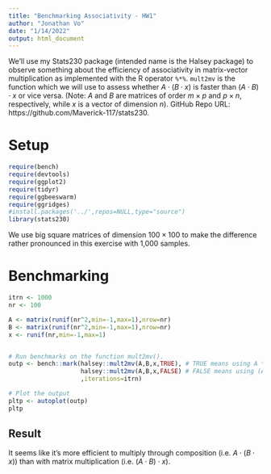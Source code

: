 ```yaml
---
title: "Benchmarking Associativity - HW1"
author: "Jonathan Vo"
date: "1/14/2022"
output: html_document
---
```


We'll use my Stats230 package (intended name is the Halsey package) to observe something about the efficiency of associativity in matrix-vector multiplication as implemented with the R operator `%*%`. `mult2mv` is the function which we will use to assess whether $A\cdot(B\cdot x)$ is faster than $(A\cdot B)\cdot x$ or vice versa. (Note: $A$ and $B$ are matrices of order $m\times p$ and $p\times n$, respectively, while $x$ is a vector of dimension $n$). GitHub Repo URL: https://github.com/Maverick-117/stats230.

# Setup

```r
require(bench)
require(devtools)
require(ggplot2)
require(tidyr)
require(ggbeeswarm)
require(ggridges)
#install.packages('../',repos=NULL,type="source")
library(stats230)
```
We use big square matrices of dimension $100\times 100$ to make the difference rather pronounced in this exercise with 1,000 samples.

# Benchmarking

```r
itrn <- 1000
nr <- 100

A <- matrix(runif(nr^2,min=-1,max=1),nrow=nr)
B <- matrix(runif(nr^2,min=-1,max=1),nrow=nr)
x <- runif(nr,min=-1,max=1)


# Run benchmarks on the function mult2mv().
outp <- bench::mark(halsey::mult2mv(A,B,x,TRUE), # TRUE means using A * (B * x)
                    halsey::mult2mv(A,B,x,FALSE) # FALSE means using (A * B) * x
                    ,iterations=itrn)

# Plot the output
pltp <- autoplot(outp)
pltp
```

## Result

It seems like it's more efficient to multiply through composition (i.e. $A\cdot(B\cdot x)$) than with matrix multiplication (i.e. $(A\cdot B)\cdot x$).
